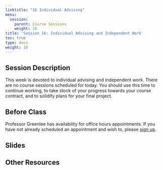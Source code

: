 ```yaml
---
linktitle: "16 Individual Advising"
menu:
  session:
    parent: Course Sessions
    weight: 16
title: 'Session 16: Individual Advising and Independent Work'
toc: true
type: docs
weight: 16
---
```


## Session Description

This week is devoted to individual advising and independent work. There are no course sessions scheduled for today. You should use this time to continue working, to take stock of your progress towards your course contract, and to solidify plans for your final project.

## Before Class

Professor Greenlee has availability for office hours appointments. If you have not already scheduled an appointment and wish to, please [sign up](https://calendly.com/agreen4/neighborhood-analysis).

## Slides

## Other Resources

